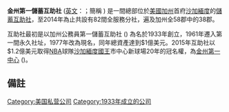 {{Infobox company
| name             = 金州第一儲蓄互助社<br>Golden 1 Credit Union
| logo             = Golden1CU logo.png
| type             = [[儲蓄互助社|儲蓄互助社]]
| industry         = [[金融服務|金融服務]] 
| foundation       = 1933年
| location_city    = [[加利福尼亞州|加利福尼亞州]][[沙加緬度_(加利福尼亞州)|沙加緬度]]
| location_country = [[美國|美國]]
| locations        = 82間分社 (2014年)<ref>{{cite web | title=Golden 1 Credit Union - ATM and Branch Locations | url=https://www.golden1.com/Locator/ListCUServiceCenter.aspx?loc=1 | accessdate=2014-04-14 | archive-url=https://web.archive.org/web/20131029191710/https://www.golden1.com/Locator/ListCUServiceCenter.aspx?loc=1 | archive-date=2013-10-29 | dead-url=yes }}</ref>
| key_people       = Donna A. Bland (總裁/執行長)
| products         = [[往來戶口|支票]]、[[存款|存款]]、[[金融信用|消費者貸款]]、[[房屋貸款|房屋貸款]]、[[信用卡|信用卡]]、[[網路銀行|網路銀行]]、[[投資|投資]]、[[保險|保險]]
| assets           = $82.3億[[美元|美元]]<ref name="Top100CUs">{{cite web | title=The Top 100 Credit Unions in the USA | url=http://www.usacreditunions.com/top-100-credit-unions-by-cash-assets | accessdate=2014-04-14 | archive-date=2020-11-12 | archive-url=https://web.archive.org/web/20201112014413/http://www.usacreditunions.com/top-100-credit-unions-by-cash-assets | dead-url=no }}</ref>
| num_employees    = 1160 (2012年)<ref>{{cite web | title=2012 Directory of Federally Insured Credit Unions | url=http://www.ncua.gov/Legal/Documents/Reports/CUDIR2012.pdf | page=14 | accessdate=2012-11-20 | archive-date=2017-02-24 | archive-url=https://web.archive.org/web/20170224122017/https://www.ncua.gov/Legal/Documents/Reports/CUDIR2012.pdf | dead-url=no }}</ref>
| homepage         = https://www.golden1.com
}}
'''金州第一儲蓄互助社''' ([[英文|英文]]：'''{{lang|en|Golden 1 Credit Union}}'''；簡稱 '''{{lang|en|Golden 1}}''') 是一間總部位於[[美國|美國]][[加利福尼亞州|加州]]首府[[沙加緬度_(加利福尼亞州)|沙加緬度]]的[[儲蓄互助社|儲蓄互助社]]，至2014年為止共設有82間全服務分社，遍及加州全58郡中的38郡。

互助社最初是以加州公務員第一儲蓄互助社 ({{lang|en|California State Employees' Credit Union #1}}) 為名於1933年創立，1961年遷入第一間永久社址，1977年改為現名，同年總資產達到$1億美元。2015年互助社以$1.2億美元取得[[NBA|NBA]]球隊[[沙加緬度國王|沙加緬度國王]]市中心新球場20年的冠名權，為[[金州第一中心|金州第一中心]] ({{lang|en|Golden 1 Center}})。

==備註==
{{reflist}}

[[Category:美国私营公司|Category:美国私营公司]]
[[Category:1933年成立的公司|Category:1933年成立的公司]]